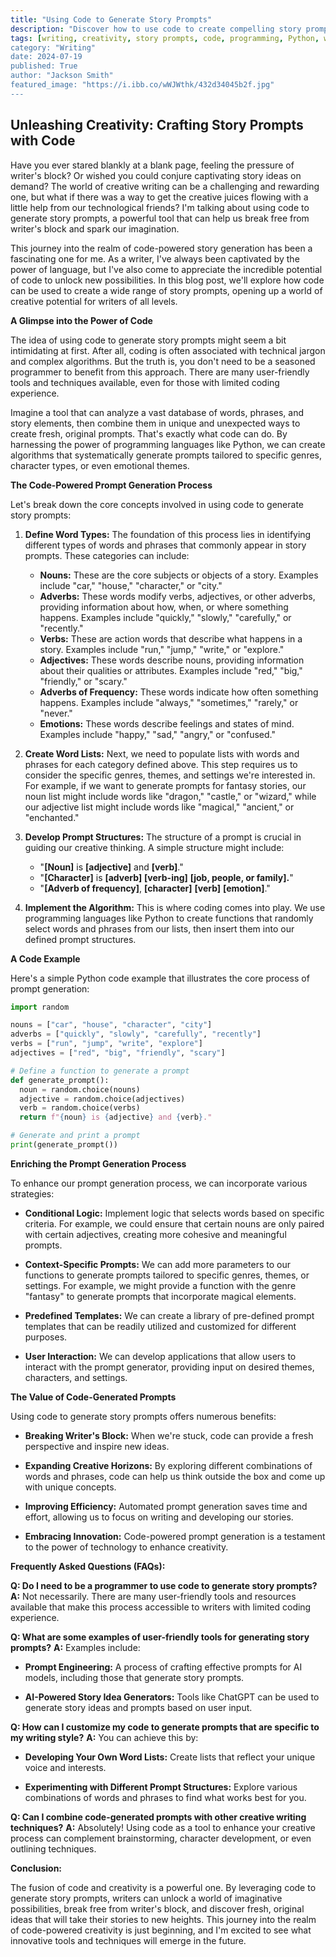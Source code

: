 ```yaml
---
title: "Using Code to Generate Story Prompts"
description: "Discover how to use code to create compelling story prompts. Learn about the process, explore examples, and find resources to unlock your writing potential with code-powered creativity."
tags: [writing, creativity, story prompts, code, programming, Python, writer's block, brainstorming, ideas, tools, resources, AI, ChatGPT, prompt engineering]
category: "Writing"
date: 2024-07-19
published: True
author: "Jackson Smith"
featured_image: "https://i.ibb.co/wWJWthk/432d34045b2f.jpg"
---
```


## Unleashing Creativity: Crafting Story Prompts with Code

Have you ever stared blankly at a blank page, feeling the pressure of writer's block?  Or wished you could conjure captivating story ideas on demand?  The world of creative writing can be a challenging and rewarding one, but what if there was a way to get the creative juices flowing with a little help from our technological friends?  I'm talking about using code to generate story prompts, a powerful tool that can help us break free from writer's block and spark our imagination. 

This journey into the realm of code-powered story generation has been a fascinating one for me.  As a writer, I've always been captivated by the power of language, but I've also come to appreciate the incredible potential of code to unlock new possibilities.  In this blog post, we'll explore how code can be used to create a wide range of story prompts, opening up a world of creative potential for writers of all levels.

**A Glimpse into the Power of Code**

The idea of using code to generate story prompts might seem a bit intimidating at first. After all, coding is often associated with technical jargon and complex algorithms. But the truth is, you don't need to be a seasoned programmer to benefit from this approach.  There are many user-friendly tools and techniques available, even for those with limited coding experience.

Imagine a tool that can analyze a vast database of words, phrases, and story elements, then combine them in unique and unexpected ways to create fresh, original prompts.  That's exactly what code can do.  By harnessing the power of programming languages like Python, we can create algorithms that systematically generate prompts tailored to specific genres, character types, or even emotional themes.

**The Code-Powered Prompt Generation Process**

Let's break down the core concepts involved in using code to generate story prompts:

1. **Define Word Types:**  The foundation of this process lies in identifying different types of words and phrases that commonly appear in story prompts. These categories can include:

    * **Nouns:** These are the core subjects or objects of a story. Examples include "car," "house," "character," or "city."
    * **Adverbs:** These words modify verbs, adjectives, or other adverbs, providing information about how, when, or where something happens. Examples include "quickly," "slowly," "carefully," or "recently."
    * **Verbs:** These are action words that describe what happens in a story. Examples include "run," "jump," "write," or "explore."
    * **Adjectives:** These words describe nouns, providing information about their qualities or attributes. Examples include "red," "big," "friendly," or "scary."
    * **Adverbs of Frequency:** These words indicate how often something happens. Examples include "always," "sometimes," "rarely," or "never."
    * **Emotions:** These words describe feelings and states of mind. Examples include "happy," "sad," "angry," or "confused."

2. **Create Word Lists:**  Next, we need to populate lists with words and phrases for each category defined above. This step requires us to consider the specific genres, themes, and settings we're interested in. For example, if we want to generate prompts for fantasy stories, our noun list might include words like "dragon," "castle," or "wizard," while our adjective list might include words like "magical," "ancient," or "enchanted."

3. **Develop Prompt Structures:** The structure of a prompt is crucial in guiding our creative thinking. A simple structure might include:

    * "**[Noun]** is **[adjective]** and **[verb]**."
    * "**[Character]** is **[adverb]** **[verb-ing]** **[job, people, or family].**"
    * "**[Adverb of frequency]**, **[character]** **[verb]** **[emotion]**."

4. **Implement the Algorithm:**  This is where coding comes into play. We use programming languages like Python to create functions that randomly select words and phrases from our lists, then insert them into our defined prompt structures.  

**A Code Example**

Here's a simple Python code example that illustrates the core process of prompt generation:

```python
import random

nouns = ["car", "house", "character", "city"]
adverbs = ["quickly", "slowly", "carefully", "recently"]
verbs = ["run", "jump", "write", "explore"]
adjectives = ["red", "big", "friendly", "scary"]

# Define a function to generate a prompt
def generate_prompt():
  noun = random.choice(nouns)
  adjective = random.choice(adjectives)
  verb = random.choice(verbs)
  return f"{noun} is {adjective} and {verb}."

# Generate and print a prompt
print(generate_prompt())
```

**Enriching the Prompt Generation Process**

To enhance our prompt generation process, we can incorporate various strategies:

* **Conditional Logic:**  Implement logic that selects words based on specific criteria.  For example, we could ensure that certain nouns are only paired with certain adjectives, creating more cohesive and meaningful prompts.

* **Context-Specific Prompts:**  We can add more parameters to our functions to generate prompts tailored to specific genres, themes, or settings. For example, we might provide a function with the genre "fantasy" to generate prompts that incorporate magical elements.

* **Predefined Templates:**  We can create a library of pre-defined prompt templates that can be readily utilized and customized for different purposes.

* **User Interaction:**  We can develop applications that allow users to interact with the prompt generator, providing input on desired themes, characters, and settings.

**The Value of Code-Generated Prompts**

Using code to generate story prompts offers numerous benefits:

* **Breaking Writer's Block:**  When we're stuck, code can provide a fresh perspective and inspire new ideas.

* **Expanding Creative Horizons:**  By exploring different combinations of words and phrases, code can help us think outside the box and come up with unique concepts.

* **Improving Efficiency:**  Automated prompt generation saves time and effort, allowing us to focus on writing and developing our stories.

* **Embracing Innovation:**  Code-powered prompt generation is a testament to the power of technology to enhance creativity.

**Frequently Asked Questions (FAQs):**

**Q:  Do I need to be a programmer to use code to generate story prompts?**
**A:**  Not necessarily.  There are many user-friendly tools and resources available that make this process accessible to writers with limited coding experience.

**Q: What are some examples of user-friendly tools for generating story prompts?**
**A:**  Examples include:

* **Prompt Engineering:**  A process of crafting effective prompts for AI models, including those that generate story prompts.  

* **AI-Powered Story Idea Generators:**  Tools like ChatGPT can be used to generate story ideas and prompts based on user input.

**Q:  How can I customize my code to generate prompts that are specific to my writing style?**
**A:**  You can achieve this by:

* **Developing Your Own Word Lists:**  Create lists that reflect your unique voice and interests.

* **Experimenting with Different Prompt Structures:**  Explore various combinations of words and phrases to find what works best for you.

**Q: Can I combine code-generated prompts with other creative writing techniques?**
**A:**  Absolutely!  Using code as a tool to enhance your creative process can complement brainstorming, character development, or even outlining techniques.

**Conclusion:**

The fusion of code and creativity is a powerful one. By leveraging code to generate story prompts, writers can unlock a world of imaginative possibilities, break free from writer's block, and discover fresh, original ideas that will take their stories to new heights.  This journey into the realm of code-powered creativity is just beginning, and I'm excited to see what innovative tools and techniques will emerge in the future.